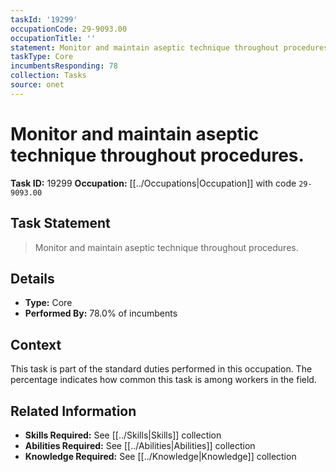 ```yaml
---
taskId: '19299'
occupationCode: 29-9093.00
occupationTitle: ''
statement: Monitor and maintain aseptic technique throughout procedures.
taskType: Core
incumbentsResponding: 78
collection: Tasks
source: onet
---
```

# Monitor and maintain aseptic technique throughout procedures.

**Task ID:** 19299
**Occupation:** [[../Occupations|Occupation]] with code `29-9093.00`

## Task Statement

> Monitor and maintain aseptic technique throughout procedures.

## Details

- **Type:** Core
- **Performed By:** 78.0% of incumbents

## Context

This task is part of the standard duties performed in this occupation. The percentage indicates how common this task is among workers in the field.

## Related Information

- **Skills Required:** See [[../Skills|Skills]] collection
- **Abilities Required:** See [[../Abilities|Abilities]] collection
- **Knowledge Required:** See [[../Knowledge|Knowledge]] collection
